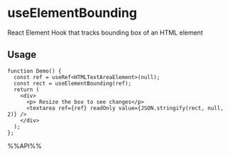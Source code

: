 # useElementBounding

React Element Hook that tracks bounding box of an HTML element


## Usage

```tsx live
function Demo() {
  const ref = useRef<HTMLTextAreaElement>(null);
  const rect = useElementBounding(ref);
  return (
    <div>
      <p> Resize the box to see changes</p>
      <textarea ref={ref} readOnly value={JSON.stringify(rect, null, 2)} />
    </div>
  );
};

```

%%API%%
